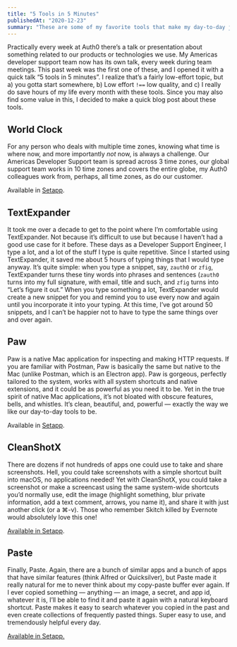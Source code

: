 ```yaml
---
title: "5 Tools in 5 Minutes"
publishedAt: "2020-12-23"
summary: "These are some of my favorite tools that make my day-to-day job so much easier."
---
```


Practically every week at Auth0 there’s a talk or presentation about something related to our products or technologies we use. My Americas developer support team now has its own talk, every week during team meetings. This past week was the first one of these, and I opened it with a quick talk “5 tools in 5 minutes”. I realize that’s a fairly low-effort topic, but a) you gotta start somewhere, b) Low effort `!==` low quality, and c) I really do save hours of my life every month with these tools. Since you may also find some value in this, I decided to make a quick blog post about these tools. 

## World Clock

<ImageWithAlt alt="World Clock" path="5-tools-in-5-minutes/da96c948586c772d42c16edb4f52302d7a8fd0c9-2899x1839.png" />

For any person who deals with multiple time zones, knowing what time is where now, and more importantly _not_ now, is always a challenge. Our Americas Developer Support team is spread across 3 time zones, our global support team works in 10 time zones and covers the entire globe, my Auth0 colleagues work from, perhaps, all time zones, as do our customer.



Available in [Setapp](https://go.setapp.com/invite/wccvxzmm).

## TextExpander

<ImageWithAlt alt="Text Expander" path="5-tools-in-5-minutes/036af9b1cf914d088f39961bf9001ceb1322e278-1989x1633.png" />

It took me over a decade to get to the point where I’m comfortable using TextExpander. Not because it’s difficult to use but because I haven’t had a good use case for it before. These days as a Developer Support Engineer, I type a lot, and a lot of the stuff I type is quite repetitive. Since I started using TextExpander, it saved me about 5 hours of typing things that I would type anyway. It’s quite simple: when you type a snippet, say, `zauth0` or `zfig`, TextExpander turns these tiny words into phrases and sentences (`zauth0` turns into my full signature, with email, title and such, and `zfig` turns into “Let’s figure it out.” When you type something a lot, TextExpander would create a new snippet for you and remind you to use every now and again until you incorporate it into your typing. At this time, I’ve got around 50 snippets, and I can’t be happier not to have to type the same things over and over again.

<ImageWithAlt alt="Text Expander" path="5-tools-in-5-minutes/5b011d29f2a5a509775bcef217fd5639dcfc7e07-1518x800.png" />

## Paw

<ImageWithAlt alt="Paw" path="5-tools-in-5-minutes/e981f2bb692f82bea215becdcfbc1f9b339fd451-3584x2240.png" />

Paw is a native Mac application for inspecting and making HTTP requests. If you are familiar with Postman, Paw is basically the same but native to the Mac (unlike Postman, which is an Electron app). Paw is gorgeous, perfectly tailored to the system, works with all system shortcuts and native extensions, and it could be as powerful as you need it to be. Yet in the true spirit of native Mac applications, it’s not bloated with obscure features, bells, and whistles. It’s clean, beautiful, and, powerful — exactly the way we like our day-to-day tools to be.



Available in [Setapp](https://go.setapp.com/invite/wccvxzmm).

## CleanShotX

<ImageWithAlt alt="CleanShotX" path="5-tools-in-5-minutes/d7a040069784967a81342fc06098324c8a591680-3269x2569.png" />

There are dozens if not hundreds of apps one could use to take and share screenshots. Hell, you could take screenshots with a simple shortcut built into macOS, no applications needed! Yet with CleanShotX, you could take a screenshot or make a screencast using the same system-wide shortcuts you’d normally use, edit the image (highlight something, blur private information, add a text comment, arrows, you name it), and share it with just another click (or a ⌘-v). Those who remember Skitch killed by Evernote would absolutely love this one!

[Available in Setapp](https://go.setapp.com/invite/wccvxzmm).

## Paste

<ImageWithAlt alt="Paste" path="5-tools-in-5-minutes/5cd993d4df9539cfc0878ce9d07d0eae2cd6d418-3902x1074.png" />

Finally, Paste. Again, there are a bunch of similar apps and a bunch of apps that have similar features (think Alfred or Quicksilver), but Paste made it really natural for me to never think about my copy-paste buffer ever again. If I ever copied something — anything — an image, a secret, and app id, whatever it is, I’ll be able to find it and paste it again with a natural keyboard shortcut. Paste makes it easy to search whatever you copied in the past and even create collections of frequently pasted things. Super easy to use, and tremendously helpful every day.

[Available in Setapp.](https://go.setapp.com/invite/wccvxzmm)
